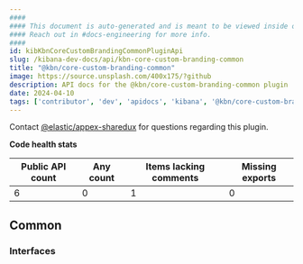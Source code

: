 ```yaml
---
####
#### This document is auto-generated and is meant to be viewed inside our experimental, new docs system.
#### Reach out in #docs-engineering for more info.
####
id: kibKbnCoreCustomBrandingCommonPluginApi
slug: /kibana-dev-docs/api/kbn-core-custom-branding-common
title: "@kbn/core-custom-branding-common"
image: https://source.unsplash.com/400x175/?github
description: API docs for the @kbn/core-custom-branding-common plugin
date: 2024-04-10
tags: ['contributor', 'dev', 'apidocs', 'kibana', '@kbn/core-custom-branding-common']
---
```




Contact [@elastic/appex-sharedux](https://github.com/orgs/elastic/teams/appex-sharedux) for questions regarding this plugin.

**Code health stats**

| Public API count  | Any count | Items lacking comments | Missing exports |
|-------------------|-----------|------------------------|-----------------|
| 6 | 0 | 1 | 0 |

## Common

### Interfaces
<DocDefinitionList data={kbnCoreCustomBrandingCommonObj.common.interfaces}/>

